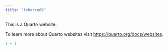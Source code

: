 ```yaml
---
title: "txhorse89"
---
```


This is a Quarto website.

To learn more about Quarto websites visit <https://quarto.org/docs/websites>.

```r
1 + 1
```
